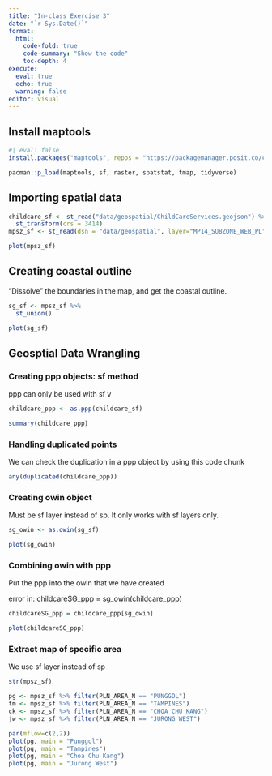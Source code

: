 ```yaml
---
title: "In-class Exercise 3"
date: "`r Sys.Date()`"
format: 
  html: 
    code-fold: true
    code-summary: "Show the code"
    toc-depth: 4
execute:
  eval: true
  echo: true
  warning: false
editor: visual
---
```


## Install maptools

```r
#| eval: false
install.packages("maptools", repos = "https://packagemanager.posit.co/cran/2023-10-13")
```

```r
pacman::p_load(maptools, sf, raster, spatstat, tmap, tidyverse)
```

## Importing spatial data

```r
childcare_sf <- st_read("data/geospatial/ChildCareServices.geojson") %>%
  st_transform(crs = 3414)
mpsz_sf <- st_read(dsn = "data/geospatial", layer="MP14_SUBZONE_WEB_PL")
```

```r
plot(mpsz_sf)
```

## Creating coastal outline

"Dissolve" the boundaries in the map, and get the coastal outline.

```r
sg_sf <- mpsz_sf %>%
  st_union()
```

```r
plot(sg_sf)
```

## Geosptial Data Wrangling

### Creating ppp objects: sf method

ppp can only be used with sf v

```r
childcare_ppp <- as.ppp(childcare_sf)
```

```r
summary(childcare_ppp)
```

### Handling duplicated points

We can check the duplication in a ppp object by using this code chunk

```r
any(duplicated(childcare_ppp))
```

### Creating owin object

Must be sf layer instead of sp. It only works with sf layers only.

```r
sg_owin <- as.owin(sg_sf)
```

```r
plot(sg_owin)
```

### Combining owin with ppp

Put the ppp into the owin that we have created

error in: childcareSG_ppp = sg_owin(childcare_ppp)

```r
childcareSG_ppp = childcare_ppp[sg_owin]
```

```r
plot(childcareSG_ppp)
```

### Extract map of specific area

We use sf layer instead of sp

```r
str(mpsz_sf)
```

```r
pg <- mpsz_sf %>% filter(PLN_AREA_N == "PUNGGOL")
tm <- mpsz_sf %>% filter(PLN_AREA_N == "TAMPINES")
ck <- mpsz_sf %>% filter(PLN_AREA_N == "CHOA CHU KANG")
jw <- mpsz_sf %>% filter(PLN_AREA_N == "JURONG WEST")

```

```r
par(mflow=c(2,2))
plot(pg, main = "Punggol")
plot(pg, main = "Tampines")
plot(pg, main = "Choa Chu Kang")
plot(pg, main = "Jurong West")
```
